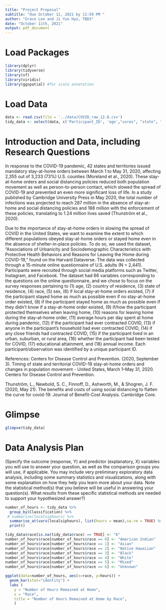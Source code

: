 ```yaml
---
title: "Project Proposal"
subtitle: "due October 11, 2021 by 11:59 PM "
author: "Grace Lee and Ji Yun Hyo, TBD3"
date: "October 11th, 2021"
output: pdf_document
---
```


# Load Packages

```r
library(dplyr)
library(tidyverse)
library(sf)
library(viridis)
library(ggspatial) #for scale annotation
``` 

# Load Data
```r
data <- read.csv(file = '../data/COVID_raw_12.8.csv')
tidy_data <- select(data, c('Participant_ID', 'age',"usres", "state", "race", "sex", "localsip", "localsip2", "localsip3", "leavehomeact___1", "leavehomeact___2", "leavehomeact___3", "leavehomeact___4", "leavehomeact___5", "leavehomeact___6", "leavehomeact___7", "leavehomereason___1", "leavehomereason___2", "leavehomereason___3", "leavehomereason___4", "leavehomereason___5", "leavehomereason___6", "leavehomereason___7", "localsiphours", "covidsick", "hhcovidsick", "ffcovidsick", "Classification", "covidtest", "educ", "hhincome"))

```

# Introduction and Data, including Research Questions

In response to the COVID-19 pandemic, 42 states and territories issued mandatory stay-at-home orders between March 1 to May 31, 2020, affecting 2,355 out of 3,233 (73%) U.S. counties (Moreland et al., 2020). These stay-at-home orders and social distancing policies reduced both population movement as well as person-to-person contact, which slowed the spread of COVID-19 and prevented an even more significant loss of life. In a study published by Cambridge University Press in May 2020, the total number of infections was projected to reach 287 million in the absence of stay-at-home and social distancing policies and 188 million with the enforcement of these policies, translating to 1.24 million lives saved (Thunström et al., 2020).  
 
Due to the importance of stay-at-home orders in slowing the spread of COVID in the United States, we want to examine the extent to which different populations obeyed stay-at-home orders or stayed home even in the absence of shelter-in-place policies. To do so, we used the dataset, “Associations of Urbanicity and Sociodemographic Characteristics with Protective Health Behaviors and Reasons for Leaving the Home during COVID-19,” found on the Harvard Dataverse. The data was collected through a 15-minute online questionnaire of U.S. adults (N = 2,441). Participants were recruited through social media platforms such as Twitter, Instagram, and Facebook. The dataset had 66 variables corresponding to the questions on the online questionnaire, and we chose to focus on the survey responses pertaining to (1) age, (2) country of residence, (3) state of residence, (4) race, (5) sex, (6) if local stay-at-home orders existed, (7) if the participant stayed home as much as possible even if no stay-at-home order existed, (8) if the participant stayed home as much as possible even if they didn’t know if a stay-at-home order existed, (9) if/how the participant protected themselves when leaving home, (10) reasons for leaving home during the stay-at-home order, (11) average hours per day spent at home during pandemic, (12) if the participant had ever contracted COVID, (13) if anyone in the participant’s household had ever contracted COVID, (14) if any close friends had contracted COVID, (15) if the participant lived in an urban, suburban, or rural area, (16) whether the participant had been tested for COVID, (17) educational attainment, and (18) annual income. Each participant/observation was identified by a unique participant ID. 

References: 
Centers for Disease Control and Prevention. (2020, September 3). Timing of state and territorial COVID-19 stay-at-home orders and changes in population movement - United States, March 1–May 31, 2020. Centers for Disease Control and Prevention. 

Thunström, L., Newbold, S. C., Finnoff, D., Ashworth, M., &amp; Shogren, J. F. (2020, May 21). The benefits and costs of using social distancing to flatten the curve for covid-19: Journal of Benefit-Cost Analysis. Cambridge Core. 

# Glimpse

```r
glimpse(tidy_data)
```

# Data Analysis Plan

(Specify the outcome (response, Y) and predictor (explanatory, X) variables you will use to answer your question, as well as the comparison groups you will use, if applicable. You may include very preliminary exploratory data analysis, including some summary statistics and visualizations, along with some explanation on how they help you learn more about your data. Note the statistical method(s) that you believe will be useful in answering your question(s). 
What results from these specific statistical methods are needed to support your hypothesized answer?)

```r
number_of_hours <- tidy_data %>%
  group_by(Classification) %>%
 # summarize(localsiphours) %>%
  summarise_at(vars(localsiphours), list(hours = mean),na.rm = TRUE) %>% #to summarize count
  print()
```

```r
tidy_data$race[is.na(tidy_data$race) == TRUE] <- "6"
number_of_hours$race[number_of_hours$race == 0] <- "American Indian"
number_of_hours$race[number_of_hours$race == 1] <- "Asian"
number_of_hours$race[number_of_hours$race == 2] <- "Native Hawaiian"
number_of_hours$race[number_of_hours$race == 3] <- "Black"
number_of_hours$race[number_of_hours$race == 4] <- "White"
number_of_hours$race[number_of_hours$race == 5] <- "Mixed"
number_of_hours$race[number_of_hours$race == 6] <- "Unknown"

ggplot(data=number_of_hours, aes(x=race, y=hours)) +
  geom_bar(stat="identity") +
  labs (
    y = "Number of Hours Remained at Home",
    x = "Race",
    title = "Number of Hours Remained at Home by Race",
    ) 
```
